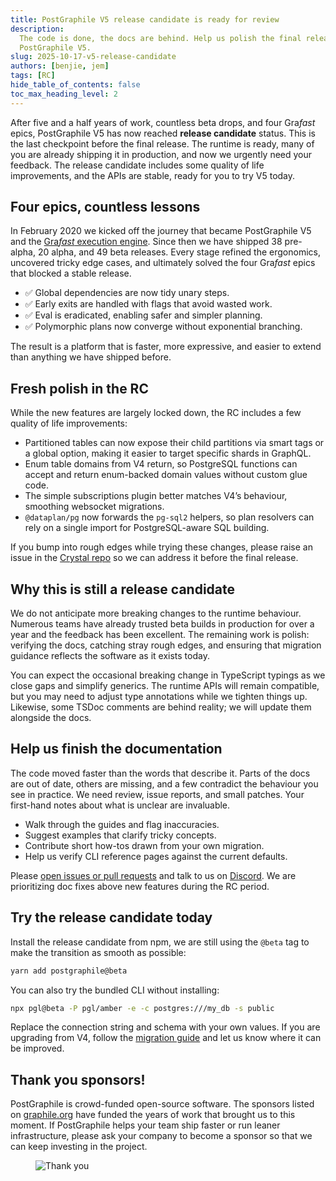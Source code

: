 ```yaml
---
title: PostGraphile V5 release candidate is ready for review
description:
  The code is done, the docs are behind. Help us polish the final release of
  PostGraphile V5.
slug: 2025-10-17-v5-release-candidate
authors: [benjie, jem]
tags: [RC]
hide_table_of_contents: false
toc_max_heading_level: 2
---
```



<div className={styles.intro}>

After five and a half years of work, countless beta drops, and four Gra*fast*
epics, PostGraphile V5 has now reached **release candidate** status. This is
the last checkpoint before the final release. The runtime is ready, many of you
are already shipping it in production, and now we urgently need your feedback.
The release candidate includes some quality of life improvements, and the APIs are
stable, ready for you to try V5 today.

</div>

## Four epics, countless lessons

In February 2020 we kicked off the journey that became PostGraphile V5 and the
[Gra*fast* execution engine](https://grafast.org). Since then we have shipped 38 pre-alpha, 20 alpha,
and 49 beta releases. Every stage refined the ergonomics, uncovered tricky edge
cases, and ultimately solved the four Gra*fast* epics that blocked a stable
release.

- ✅ Global dependencies are now tidy unary steps.
- ✅ Early exits are handled with flags that avoid wasted work.
- ✅ Eval is eradicated, enabling safer and simpler planning.
- ✅ Polymorphic plans now converge without exponential branching.

The result is a platform that is faster, more expressive, and easier to extend
than anything we have shipped before.

<!-- truncate-->

## Fresh polish in the RC

While the new features are largely locked down, the RC includes a few quality
of life improvements:

- Partitioned tables can now expose their child partitions via smart tags or a
  global option, making it easier to target specific shards in GraphQL.
- Enum table domains from V4 return, so PostgreSQL functions can accept and
  return enum-backed domain values without custom glue code.
- The simple subscriptions plugin better matches V4’s behaviour, smoothing websocket migrations.
- `@dataplan/pg` now forwards the `pg-sql2` helpers, so plan resolvers can rely
  on a single import for PostgreSQL-aware SQL building.

If you bump into rough edges while trying these changes, please raise an issue
in the [Crystal repo](https://github.com/graphile/crystal) so we can address it before the final release.

## Why this is still a release candidate

We do not anticipate more breaking changes to the runtime behaviour. Numerous
teams have already trusted beta builds in production for over a year and the
feedback has been excellent. The remaining work is polish: verifying the docs,
catching stray rough edges, and ensuring that migration guidance reflects the
software as it exists today.

You can expect the occasional breaking change in TypeScript typings as we close
gaps and simplify generics. The runtime APIs will remain compatible, but you
may need to adjust type annotations while we tighten things up. Likewise, some
TSDoc comments are behind reality; we will update them alongside the docs.

## Help us finish the documentation

The code moved faster than the words that describe it. Parts of the docs are
out of date, others are missing, and a few contradict the behaviour you see in
practice. We need review, issue reports, and small patches. Your first-hand notes
about what is unclear are invaluable.

- Walk through the guides and flag inaccuracies.
- Suggest examples that clarify tricky concepts.
- Contribute short how-tos drawn from your own migration.
- Help us verify CLI reference pages against the current defaults.

Please [open issues or pull requests](https://github.com/graphile/crystal) and
talk to us on [Discord](https://discord.gg/graphile). We are prioritizing doc
fixes above new features during the RC period.

## Try the release candidate today

Install the release candidate from npm, we are still using the `@beta` tag to
make the transition as smooth as possible:

```bash
yarn add postgraphile@beta
```

You can also try the bundled CLI without installing:

```bash
npx pgl@beta -P pgl/amber -e -c postgres:///my_db -s public
```

Replace the connection string and schema with your own values. If you are
upgrading from V4, follow the [migration guide](/postgraphile/5/migrating-from-v4)
and let us know where it can be improved.

## Thank you sponsors!

PostGraphile is crowd-funded open-source software. The sponsors listed on
[graphile.org](https://graphile.org/sponsor) have funded the years of work that
brought us to this moment. If PostGraphile helps your team ship faster or run
leaner infrastructure, please ask your company to become a sponsor so that we
can keep investing in the project.

<figure>

![Thank you](../static/img/news/thank-you.svg)

</figure>
